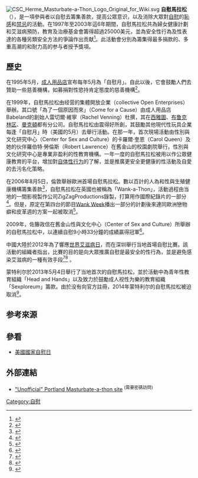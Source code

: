 [[File:CSC_Herme_Masturbate-a-Thon_Logo_Original_for_Wiki.svg|thumb]]
'''自慰馬拉松'''（{{lang|en|Masturbate-a-thon}}），是一項參與者以自慰去籌集善款，提高公眾意识，以及消除大眾對[[自慰|自慰]]的[[羞耻|恥感]]和[[禁忌|禁忌]]的活動。在1997年至2003年這6年期間，自慰馬拉松共為婦女健康計劃和艾滋病預防，教育及治療基金會籌得超過25000美元，並為安全性行為及性表達的各種另類安全方法的爭論作出贡献<ref name="The Royal Treatment: Time to Masturbate">{{cite web  | last =Queen  | first =Carol  | authorlink =Carol Queen  | title =The Royal Treatment: Time to Masturbate  | publisher =[[Spectator_Magazine|Spectator Magazine]], reprinted in [[Good_Vibrations|Good Vibrations]] magazine  | date =2003-04-23  | url =http://magazine.goodvibes.com/2003/05/02/the-royal-treatment-time-to-masturbate/  | accessdate =2007-07-24  | deadurl =yes  | archiveurl =https://web.archive.org/web/20070709170105/http://magazine.goodvibes.com/2003/05/02/the-royal-treatment-time-to-masturbate/  | archivedate =2007-07-09  }}</ref>。此活動會分別為籌集得最多捐款的、多重高潮的和耐力高的参与者授予獎項。

==歷史==
在1995年5月，[[成人用品店|成人用品店]]{{link-en|震得好|Good Vibrations (sex shop)}}宣布每年5月為「自慰月」。自此以後，它會鼓勵人們去贊助一些慈善機構，如募捐對性慾持肯定態度的慈善機構<ref>{{cite web | url=http://www.empowher.com/sexual-well-being/content/may-national-masturbation-month | title=May is National Masturbation Month | publisher=Empowher | date=2010-04-30 | accessdate=2011-06-19 | author=Lloyd, Stacy}}</ref>。

在1999年，自慰馬拉松由经营{{link-en|震得好|Good Vibrations (sex shop)}}的集體開放企業（collective Open Enterprises）舉辦。其口號「為了一個原因而來」（Come for a Cause）由成人用品店Babeland的創始人雷切爾·維寧（Rachel Venning）杜撰，其在[[西雅圖|西雅圖]]、[[布鲁克林区|布鲁克林区]]、[[曼克頓|曼克頓]]都有分公司。自慰馬拉松由震得好所創，其鼓勵其他現代性玩具企業每逢「自慰月」時（美國的5月）去舉行活動。在那一年，首次現場活動由性別與文化研究中心（Center for Sex and Culture）的卡羅爾·奎恩（Carol Queen）及她的伙伴羅伯特·勞倫斯（Robert Lawrence）在舊金山的校園劇院舉行。性別與文化研究中心是專業非盈利的性教育機構。一年一度的自慰馬拉松被用以作公眾健康教育的平台，增加對[[自体性行为|自体性行为]]的了解，並是推廣更安全更健康的性活動及自愛的去污名化策略。

在2006年8月5日，倫敦舉辦歐洲首場自慰馬拉松。數以百計的人為{{link-en|泰伦斯•席金斯基金会|Terrence Higgins Trust}}和性與生殖健康機構{{link-en|玛丽斯特普国际组织|Marie Stopes International}}籌集善款<ref name=pr>{{cite web|url=http://www.masturbate-a-thon.co.uk/main.htm#press|title=Masturbate-a-thon press release|publisher=masturbate-a-thon.co.uk|accessdate=2006-08-06|deadurl=yes|archiveurl=https://web.archive.org/web/20070423090305/http://www.masturbate-a-thon.co.uk/main.htm#press|archivedate=2007-04-23}}</ref>，自慰馬拉松在英國也被稱為「Wank-a-Thon」，活動過程由当地的一間影視製作公司ZigZagProductions錄製，打算用作國際紀錄片的一部分<ref>{{cite web|date=2006-07-18|url= http://www.guardian.co.uk/media/2006/jul/18/channel4.broadcasting |accessdate=2007-11-02| title=More tossers on TV|author = Leigh Holmwood|work=The Guardian |location=UK}}</ref>。但是，原定在第四台的節目[[Wank_Week|Wank Week]]播出一部分的計劃後來連同歐洲戀物癖和皮革週的方案一起被取消<ref>{{cite web|date=2007-02-02|url=http://www.guardian.co.uk/media/2007/feb/02/broadcasting.channel4|accessdate=2007-11-02|title='Wank week' postponed|author=Jason Deans|work=The Guardian|location=UK|archive-date=2011-08-24|archive-url=https://www.webcitation.org/61AFCICRt?url=http://www.guardian.co.uk/media/2007/feb/02/broadcasting.channel4|dead-url=no}}</ref>。

2009年，佐籐政信在舊金山性與文化中心（Center of Sex and Culture）所舉辦的自慰馬拉松中，以連續自慰9小時33分鐘的成績贏得冠軍<ref>{{cite book|last1=Christina|first1=Eva|title=The Book of Kink: Sex Beyond the Missionary|date=2011|publisher=Penguin|isbn=9781101545096|page=68|url=https://books.google.com.ph/books?id=SFcWmcGLXJ4C&pg=PT68|accessdate=2017-06-12|language=en}}</ref>。

中國大陸於2012年為了響應[[世界艾滋病日|世界艾滋病日]]，而在深圳舉行当地首場自慰比賽。該活動的組織者指出，比賽的目的是向大眾推廣自慰是最安全的性行為，並是避免感染艾滋病的一種有效手段<ref>{{cite news|last1=Wilkins|first1=Brett|title=China's first masturbation contest held for World AIDS Day|url=http://www.digitaljournal.com/article/338415|accessdate=2017-06-12|date=2012-12-05}}</ref><ref>{{cite news|last1=Thomas|first1=Emily|title=Masturbation Contest In China Held To Celebrate Safe Sex On World AIDS Day (NSFW VIDEO)|url=http://www.huffingtonpost.com/2012/12/03/chinese-wankathon_n_2232063.html|accessdate=2017-06-12|work=Huffington Post|date=2012-12-03}}</ref> 。

蒙特利尔於2013年5月4日舉行了当地首次的自慰馬拉松，並於活動中為青年性教育組織「Head and Hands」以及致力於鼓勵成人视性为樂的教育組織「Sexploreum」籌款。由於没有向官方註冊，2014年蒙特利尔的自慰馬拉松被迫取消<ref>{{cite web|date=2013-06-21|url= https://masturbateathonmontreal.wordpress.com/ |accessdate=2013-06-21| title='Masturbate-a-thon Montreal'}}</ref>。

== 参考來源 ==
{{reflist|2}}
==參看==
{{Portal|性}}
* [[美國國家自慰日|美國國家自慰日]]

==外部連結==
*[https://web.archive.org/web/20090701021230/http://www.masturbate-a-thon.org/ "Unofficial" Portland Masturbate-a-thon site] <sup>(需要密碼訪問)</sup>
{{自慰}}
[[Category:自慰|Category:自慰]]